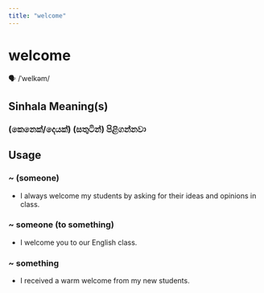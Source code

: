 ```yaml
---
title: "welcome"
---
```


# welcome

🗣️ /ˈwelkəm/

## Sinhala Meaning(s)

### (කෙනෙක්/දෙයක්) (සතුටින්) පිළිගන්නවා

## Usage

### ~ (someone)

- I always welcome my students by asking for their ideas and opinions in class.


### ~ someone (to something)

- I welcome you to our English class.


### ~ something

- I received a warm welcome from my new students.

